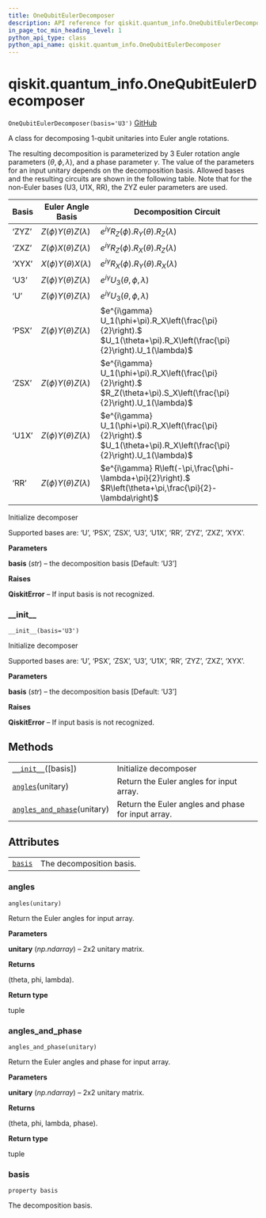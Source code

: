 ```yaml
---
title: OneQubitEulerDecomposer
description: API reference for qiskit.quantum_info.OneQubitEulerDecomposer
in_page_toc_min_heading_level: 1
python_api_type: class
python_api_name: qiskit.quantum_info.OneQubitEulerDecomposer
---
```


<span id="qiskit-quantum-info-onequbiteulerdecomposer" />

# qiskit.quantum\_info.OneQubitEulerDecomposer

<span id="qiskit.quantum_info.OneQubitEulerDecomposer" />

`OneQubitEulerDecomposer(basis='U3')` [GitHub](https://github.com/qiskit/qiskit/tree/stable/0.16/qiskit/quantum_info/synthesis/one_qubit_decompose.py "view source code")

A class for decomposing 1-qubit unitaries into Euler angle rotations.

The resulting decomposition is parameterized by 3 Euler rotation angle parameters $(\theta, \phi, \lambda)$, and a phase parameter $\gamma$. The value of the parameters for an input unitary depends on the decomposition basis. Allowed bases and the resulting circuits are shown in the following table. Note that for the non-Euler bases (U3, U1X, RR), the ZYZ euler parameters are used.

| Basis | Euler Angle Basis              | Decomposition Circuit                                                                                                   |
| ----- | ------------------------------ | ----------------------------------------------------------------------------------------------------------------------- |
| ‘ZYZ’ | $Z(\phi) Y(\theta) Z(\lambda)$ | $e^{i\gamma} R_Z(\phi).R_Y(\theta).R_Z(\lambda)$                                                                        |
| ‘ZXZ’ | $Z(\phi) X(\theta) Z(\lambda)$ | $e^{i\gamma} R_Z(\phi).R_X(\theta).R_Z(\lambda)$                                                                        |
| ‘XYX’ | $X(\phi) Y(\theta) X(\lambda)$ | $e^{i\gamma} R_X(\phi).R_Y(\theta).R_X(\lambda)$                                                                        |
| ‘U3’  | $Z(\phi) Y(\theta) Z(\lambda)$ | $e^{i\gamma} U_3(\theta,\phi,\lambda)$                                                                                  |
| ‘U’   | $Z(\phi) Y(\theta) Z(\lambda)$ | $e^{i\gamma} U_3(\theta,\phi,\lambda)$                                                                                  |
| ‘PSX’ | $Z(\phi) Y(\theta) Z(\lambda)$ | $e^{i\gamma} U_1(\phi+\pi).R_X\left(\frac{\pi}{2}\right).$ $U_1(\theta+\pi).R_X\left(\frac{\pi}{2}\right).U_1(\lambda)$ |
| ‘ZSX’ | $Z(\phi) Y(\theta) Z(\lambda)$ | $e^{i\gamma} U_1(\phi+\pi).R_X\left(\frac{\pi}{2}\right).$ $R_Z(\theta+\pi).S_X\left(\frac{\pi}{2}\right).U_1(\lambda)$ |
| ‘U1X’ | $Z(\phi) Y(\theta) Z(\lambda)$ | $e^{i\gamma} U_1(\phi+\pi).R_X\left(\frac{\pi}{2}\right).$ $U_1(\theta+\pi).R_X\left(\frac{\pi}{2}\right).U_1(\lambda)$ |
| ‘RR’  | $Z(\phi) Y(\theta) Z(\lambda)$ | $e^{i\gamma} R\left(-\pi,\frac{\phi-\lambda+\pi}{2}\right).$ $R\left(\theta+\pi,\frac{\pi}{2}-\lambda\right)$           |

Initialize decomposer

Supported bases are: ‘U’, ‘PSX’, ‘ZSX’, ‘U3’, ‘U1X’, ‘RR’, ‘ZYZ’, ‘ZXZ’, ‘XYX’.

**Parameters**

**basis** (*str*) – the decomposition basis \[Default: ‘U3’]

**Raises**

**QiskitError** – If input basis is not recognized.

### \_\_init\_\_

<span id="qiskit.quantum_info.OneQubitEulerDecomposer.__init__" />

`__init__(basis='U3')`

Initialize decomposer

Supported bases are: ‘U’, ‘PSX’, ‘ZSX’, ‘U3’, ‘U1X’, ‘RR’, ‘ZYZ’, ‘ZXZ’, ‘XYX’.

**Parameters**

**basis** (*str*) – the decomposition basis \[Default: ‘U3’]

**Raises**

**QiskitError** – If input basis is not recognized.

## Methods

|                                                                                                                                                             |                                                    |
| ----------------------------------------------------------------------------------------------------------------------------------------------------------- | -------------------------------------------------- |
| [`__init__`](#qiskit.quantum_info.OneQubitEulerDecomposer.__init__ "qiskit.quantum_info.OneQubitEulerDecomposer.__init__")(\[basis])                        | Initialize decomposer                              |
| [`angles`](#qiskit.quantum_info.OneQubitEulerDecomposer.angles "qiskit.quantum_info.OneQubitEulerDecomposer.angles")(unitary)                               | Return the Euler angles for input array.           |
| [`angles_and_phase`](#qiskit.quantum_info.OneQubitEulerDecomposer.angles_and_phase "qiskit.quantum_info.OneQubitEulerDecomposer.angles_and_phase")(unitary) | Return the Euler angles and phase for input array. |

## Attributes

|                                                                                                                   |                          |
| ----------------------------------------------------------------------------------------------------------------- | ------------------------ |
| [`basis`](#qiskit.quantum_info.OneQubitEulerDecomposer.basis "qiskit.quantum_info.OneQubitEulerDecomposer.basis") | The decomposition basis. |

### angles

<span id="qiskit.quantum_info.OneQubitEulerDecomposer.angles" />

`angles(unitary)`

Return the Euler angles for input array.

**Parameters**

**unitary** (*np.ndarray*) – 2x2 unitary matrix.

**Returns**

(theta, phi, lambda).

**Return type**

tuple

### angles\_and\_phase

<span id="qiskit.quantum_info.OneQubitEulerDecomposer.angles_and_phase" />

`angles_and_phase(unitary)`

Return the Euler angles and phase for input array.

**Parameters**

**unitary** (*np.ndarray*) – 2x2 unitary matrix.

**Returns**

(theta, phi, lambda, phase).

**Return type**

tuple

### basis

<span id="qiskit.quantum_info.OneQubitEulerDecomposer.basis" />

`property basis`

The decomposition basis.


